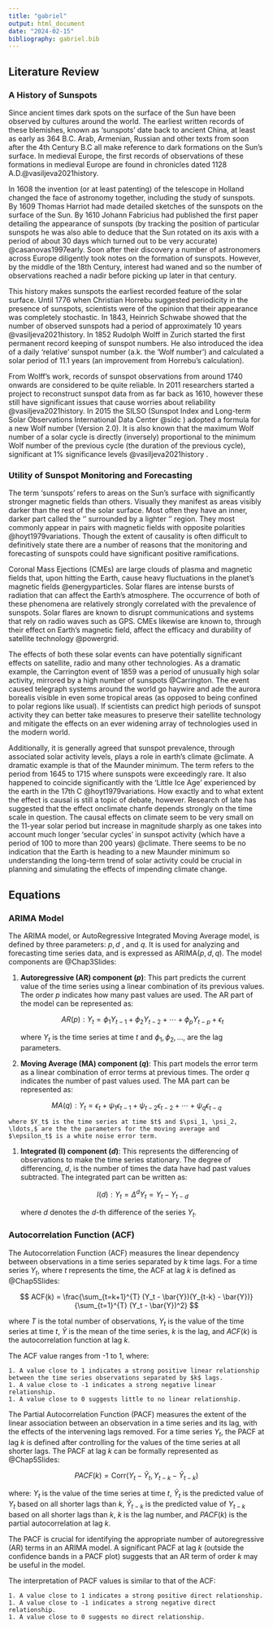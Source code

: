 ```yaml
---
title: "gabriel"
output: html_document
date: "2024-02-15"
bibliography: gabriel.bib
---
```


## Literature Review

### A History of Sunspots

Since ancient times dark spots on the surface of the Sun have been observed by cultures around the world. The earliest written records of these blemishes, known as 'sunspots' date back to ancient China, at least as early as 364 B.C. Arab, Armenian, Russian and other texts from soon after the 4th Century B.C all make reference to dark formations on the Sun's surface. In medieval Europe, the first records of observations of these formations in medieval Europe are found in chronicles dated 1128 A.D.@vasiljeva2021history.

In 1608 the invention (or at least patenting) of the telescope in Holland changed the face of astronomy together, including the study of sunspots. By 1609 Thomas Harriot had made detailed sketches of the sunspots on the surface of the Sun. By 1610 Johann Fabricius had published the first paper detailing the appearance of sunspots (by tracking the position of particular sunspots he was also able to deduce that the Sun rotated on its axis with a period of about 30 days which turned out to be very accurate) @casanovas1997early. Soon after their discovery a number of astronomers across Europe diligently took notes on the formation of sunspots. However, by the middle of the 18th Century, interest had waned and so the number of observations reached a nadir before picking up later in that century.

This history makes sunspots the earliest recorded feature of the solar surface. Until 1776 when Christian Horrebu suggested periodicity in the presence of sunspots, scientists were of the opinion that their appearance was completely stochastic. In 1843, Heinrich Schwabe showed that the number of observed sunspots had a period of approximately 10 years @vasiljeva2021history. In 1852 Rudolph Wolff in Zurich started the first permanent record keeping of sunspot numbers. He also introduced the idea of a daily 'relative' sunspot number (a.k. the 'Wolf number') and calculated a solar period of 11.1 years (an improvement from Horrebu's calculation).

From Wolff's work, records of sunspot observations from around 1740 onwards are considered to be quite reliable. In 2011 researchers started a project to reconstruct sunspot data from as far back as 1610, however these still have significant issues that cause worries about reliability @vasiljeva2021history. In 2015 the SILSO (Sunspot Index and Long-term Solar Observations International Data Center @sidc ) adopted a formula for a new Wolf number (Version 2.0). It is also known that the maximum Wolf number of a solar cycle is directly (inversely) proportional to the minimum Wolf number of the previous cycle (the duration of the previous cycle), significant at $1\%$ significance levels @vasiljeva2021history .

### Utility of Sunspot Monitoring and Forecasting

The term 'sunspots' refers to areas on the Sun's surface with significantly stronger magnetic fields than others. Visually they manifest as areas visibly darker than the rest of the solar surface. Most often they have an inner, darker part called the '\textit{umbra}' surrounded by a lighter '\textit{penumbra}' region. They most commonly appear in pairs with magnetic fields with opposite polarities @hoyt1979variations. Though the extent of causality is often difficult to definitively state there are a number of reasons that the monitoring and forecasting of sunspots could have significant positive ramifications.

Coronal Mass Ejections (CMEs) are large clouds of plasma and magnetic fields that, upon hitting the Earth, cause heavy fluctuations in the planet's magnetic fields @energyparticles. Solar flares are intense bursts of radiation that can affect the Earth's atmosphere. The occurrence of both of these phenomena are relatively strongly correlated with the prevalence of sunspots. Solar flares are known to disrupt communications and systems that rely on radio waves such as GPS. CMEs likewise are known to, through their effect on Earth's magnetic field, affect the efficacy and durability of satellite technology @powergrid. 

The effects of both these solar events can have potentially significant effects on satellite, radio and many other technologies. As a dramatic example, the Carrington event of 1859 was a period of unusually high solar activity, mirrored by a high number of sunspots @Carrington. The event caused telegraph systems around the world go haywire and ade the aurora borealis visible in even some tropical areas (as opposed to being confined to polar regions like usual). If scientists can predict high periods of sunspot activity they can better take measures to preserve their satellite technology and mitigate the effects on an ever widening array of technologies used in the modern world.

Additionally, it is generally agreed that sunspot prevalence, through associated solar activity levels, plays a role in earth's climate @climate. A dramatic example is that of the Maunder minimum. The term refers to the period from 1645 to 1715 where sunspots were exceedingly rare. It also happened to coincide significantly with the 'Little Ice Age' experienced by the earth in the 17th C @hoyt1979variations. How exactly and to what extent the effect is causal is still a topic of debate, however. Research of late has suggested that the effect onclimate chanfe depends strongly on the time scale in question. The causal effects on climate seem to be very small on the 11-year solar period but increase in magnitude sharply as one takes into account much longer 'secular cycles' in sunspot activity (which have a period of 100 to more than 200 years) @climate. There seems to be no indication that the Earth is heading to a new Maunder minimum so understanding the long-term trend of solar activity could be crucial in planning and simulating the effects of impending climate change.

## Equations

### ARIMA Model

The ARIMA model, or AutoRegressive Integrated Moving Average model, is defined by three parameters: $p, d$ , and $q$. It is used for analyzing and forecasting time series data, and is expressed as $\text{ARIMA}(p,d,q)$. The model components are @Chap3Slides:


1. **Autoregressive (AR) component ($p$)**: This part predicts the current value of the time series using a linear combination of its previous values. The order $p$ indicates how many past values are used. The AR part of the model can be represented as:
    
   $$  AR(p): Y_t = \phi_1 Y_{t-1} + \phi_2 Y_{t-2} + \cdots + \phi_p Y_{t-p} + \epsilon_t $$
    
    where $Y_t$ is the time series at time $t$ and $\phi_1, \phi_2, \ldots,$ are the lag parameters.

1. **Moving Average (MA) component ($q$)**: This part models the error term as a linear combination of error terms at previous times. The order $q$ indicates the number of past values used. The MA part can be represented as:
    
$$ MA(q): Y_t = \epsilon_t + \psi_{1} \epsilon_{t-1} + \psi_{t-2} \epsilon_{t-2} + \cdots + \psi_{q} \epsilon_{t-q} $$
   
    where $Y_t$ is the time series at time $t$ and $\psi_1, \psi_2, \ldots,$ are the the parameters for the moving average and $\epsilon_t$ is a white noise error term.

1. **Integrated (I) component ($d$)**: This represents the differencing of observations to make the time series stationary. The degree of differencing, $d$, is the number of times the data have had past values subtracted. The integrated part can be written as:

    $$ I(d): Y_t = \Delta^{d} Y_t = Y_{t} - Y_{t-d} $$
    

    where $d$ denotes the $d$-th difference of the series $Y_t$.

    


### Autocorrelation Function (ACF)

The Autocorrelation Function (ACF) measures the linear dependency between observations in a time series separated by $k$ time lags. For a time series $Y_t$, where $t$ represents the time, the ACF at lag $k$ is defined as @Chap5Slides:


$$ ACF(k) = \frac{\sum_{t=k+1}^{T} (Y_t - \bar{Y})(Y_{t-k} - \bar{Y})}{\sum_{t=1}^{T} (Y_t - \bar{Y})^2} $$


where $T$ is the total number of observations, $Y_t$ is the value of the time series at time $t$, $\bar{Y}$ is the mean of the time series, $k$ is the lag, and $ACF(k)$ is the autocorrelation function at lag $k$.


The ACF value ranges from -1 to 1, where:

    1. A value close to 1 indicates a strong positive linear relationship between the time series observations separated by $k$ lags.
    1. A value close to -1 indicates a strong negative linear relationship. 
    1. A value close to 0 suggests little to no linear relationship.


\subsection*{Partial Autocorrelation Function (PACF)}

The Partial Autocorrelation Function (PACF) measures the extent of the linear association between an observation in a time series and its lag, with the effects of the intervening lags removed. For a time series $Y_t$, the PACF at lag $k$ is defined after controlling for the values of the time series at all shorter lags. The PACF at lag $k$ can be formally represented as @Chap5Slides:


$$ PACF(k) = \text{Corr}(Y_t - \hat{Y}_t, Y_{t-k} - \hat{Y}_{t-k}) $$


where: $Y_t$ is the value of the time series at time $t$, $\hat{Y}_t$ is the predicted value of $Y_t$ based on all shorter lags than $k$, $\hat{Y}_{t-k}$ is the predicted value of $Y_{t-k}$ based on all shorter lags than $k$, $k$ is the lag number, and $PACF(k)$ is the partial autocorrelation at lag $k$.


The PACF is crucial for identifying the appropriate number of autoregressive (AR) terms in an ARIMA model. A significant PACF at lag $k$ (outside the confidence bands in a PACF plot) suggests that an AR term of order $k$ may be useful in the model.

The interpretation of PACF values is similar to that of the ACF:

    1. A value close to 1 indicates a strong positive direct relationship.
    1. A value close to -1 indicates a strong negative direct relationship.
    1. A value close to 0 suggests no direct relationship.


